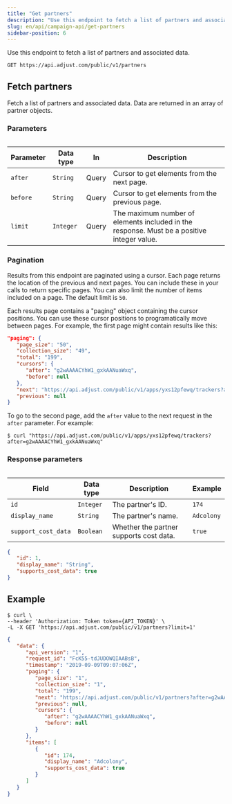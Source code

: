```yaml
---
title: "Get partners"
description: "Use this endpoint to fetch a list of partners and associated data."
slug: en/api/campaign-api/get-partners
sidebar-position: 6
---
```


Use this endpoint to fetch a list of partners and associated data.

```http title="Endpoint" "/partners"
GET https://api.adjust.com/public/v1/partners
```

## Fetch partners

Fetch a list of partners and associated data. Data are returned in an array of partner objects.

### Parameters

<Table>

| Parameter | Data type | In    | Description                                                                                |
| --------- | --------- | ----- | ------------------------------------------------------------------------------------------ |
| `after`   | `String`  | Query | Cursor to get elements from the next page.                                                 |
| `before`  | `String`  | Query | Cursor to get elements from the previous page.                                             |
| `limit`   | `Integer` | Query | The maximum number of elements included in the response. Must be a positive integer value. |

</Table>

### Pagination

Results from this endpoint are paginated using a cursor. Each page returns the location of the previous and next pages. You can include these in your calls to return specific pages. You can also limit the number of items included on a page. The default limit is `50`.

Each results page contains a "paging" object containing the cursor positions. You can use these cursor positions to programatically move between pages. For example, the first page might contain results like this:

```json title="Pagination example"
"paging": {
   "page_size": "50",
   "collection_size": "49",
   "total": "199",
   "cursors": {
      "after": "g2wAAAACYhW1_gxkAANuaWxq",
      "before": null
   },
   "next": "https://api.adjust.com/public/v1/apps/yxs12pfewq/trackers?after=g2wAAAACYhW1_gxkAANuaWxq&limit=50",
   "previous": null
}
```

To go to the second page, add the `after` value to the next request in the `after` parameter. For example:

```console title="cURL" "after=g2wAAAACYhW1_gxkAANuaWxq"
$ curl "https://api.adjust.com/public/v1/apps/yxs12pfewq/trackers?after=g2wAAAACYhW1_gxkAANuaWxq"
```

### Response parameters

<Table>

| Field               | Data type | Description                             | Example    |
| ------------------- | --------- | --------------------------------------- | ---------- |
| `id`                | `Integer` | The partner's ID.                       | `174`      |
| `display_name`      | `String`  | The partner's name.                     | `Adcolony` |
| `support_cost_data` | `Boolean` | Whether the partner supports cost data. | `true`     |

</Table>

```json title="Response format"
{
   "id": 1,
   "display_name": "String",
   "supports_cost_data": true
}
```

## Example

```console title="cURL"
$ curl \
--header 'Authorization: Token token={API_TOKEN}' \
-L -X GET 'https://api.adjust.com/public/v1/partners?limit=1'
```

```json title="Success response"
{
   "data": {
      "api_version": "1",
      "request_id": "FcK55-tdJUDOWQIAABsB",
      "timestamp": "2019-09-09T09:07:06Z",
      "paging": {
         "page_size": "1",
         "collection_size": "1",
         "total": "199",
         "next": "https://api.adjust.com/public/v1/partners?after=g2wAAAACYhW1_gxkAANuaWxq&limit=1",
         "previous": null,
         "cursors": {
            "after": "g2wAAAACYhW1_gxkAANuaWxq",
            "before": null
         }
      },
      "items": [
         {
            "id": 174,
            "display_name": "Adcolony",
            "supports_cost_data": true
         }
      ]
   }
}
```
